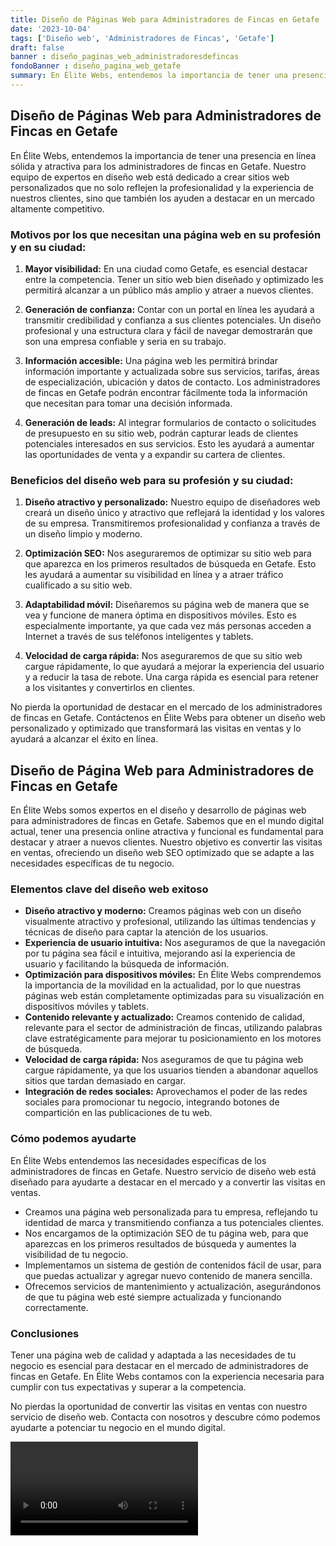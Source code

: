 ```yaml
---
title: Diseño de Páginas Web para Administradores de Fincas en Getafe
date: '2023-10-04'
tags: ['Diseño web', 'Administradores de Fincas', 'Getafe']
draft: false
banner : diseño_paginas_web_administradoresdefincas
fondoBanner : diseño_pagina_web_getafe
summary: En Élite Webs, entendemos la importancia de tener una presencia en línea sólida y atractiva para los administradores de fincas en Getafe. Nuestro equipo de expertos en diseño web está dedicado a crear sitios web personalizados que no solo reflejen la profesionalidad y la experiencia de nuestros clientes, sino que también los ayuden a destacar en un mercado altamente competitivo. 
---
```


## Diseño de Páginas Web para Administradores de Fincas en Getafe

En Élite Webs, entendemos la importancia de tener una presencia en línea sólida y atractiva para los administradores de fincas en Getafe. Nuestro equipo de expertos en diseño web está dedicado a crear sitios web personalizados que no solo reflejen la profesionalidad y la experiencia de nuestros clientes, sino que también los ayuden a destacar en un mercado altamente competitivo. 

### Motivos por los que necesitan una página web en su profesión y en su ciudad:

1. **Mayor visibilidad:** En una ciudad como Getafe, es esencial destacar entre la competencia. Tener un sitio web bien diseñado y optimizado les permitirá alcanzar a un público más amplio y atraer a nuevos clientes.

2. **Generación de confianza:** Contar con un portal en línea les ayudará a transmitir credibilidad y confianza a sus clientes potenciales. Un diseño profesional y una estructura clara y fácil de navegar demostrarán que son una empresa confiable y seria en su trabajo.

3. **Información accesible:** Una página web les permitirá brindar información importante y actualizada sobre sus servicios, tarifas, áreas de especialización, ubicación y datos de contacto. Los administradores de fincas en Getafe podrán encontrar fácilmente toda la información que necesitan para tomar una decisión informada.

4. **Generación de leads:** Al integrar formularios de contacto o solicitudes de presupuesto en su sitio web, podrán capturar leads de clientes potenciales interesados en sus servicios. Esto les ayudará a aumentar las oportunidades de venta y a expandir su cartera de clientes.

### Beneficios del diseño web para su profesión y su ciudad:

1. **Diseño atractivo y personalizado:** Nuestro equipo de diseñadores web creará un diseño único y atractivo que reflejará la identidad y los valores de su empresa. Transmitiremos profesionalidad y confianza a través de un diseño limpio y moderno.

2. **Optimización SEO:** Nos aseguraremos de optimizar su sitio web para que aparezca en los primeros resultados de búsqueda en Getafe. Esto les ayudará a aumentar su visibilidad en línea y a atraer tráfico cualificado a su sitio web.

3. **Adaptabilidad móvil:** Diseñaremos su página web de manera que se vea y funcione de manera óptima en dispositivos móviles. Esto es especialmente importante, ya que cada vez más personas acceden a Internet a través de sus teléfonos inteligentes y tablets.

4. **Velocidad de carga rápida:** Nos aseguraremos de que su sitio web cargue rápidamente, lo que ayudará a mejorar la experiencia del usuario y a reducir la tasa de rebote. Una carga rápida es esencial para retener a los visitantes y convertirlos en clientes.

No pierda la oportunidad de destacar en el mercado de los administradores de fincas en Getafe. Contáctenos en Élite Webs para obtener un diseño web personalizado y optimizado que transformará las visitas en ventas y lo ayudará a alcanzar el éxito en línea.

<GifSeo />

<Cta />

## Diseño de Página Web para Administradores de Fincas en Getafe

En Élite Webs somos expertos en el diseño y desarrollo de páginas web para administradores de fincas en Getafe. Sabemos que en el mundo digital actual, tener una presencia online atractiva y funcional es fundamental para destacar y atraer a nuevos clientes. Nuestro objetivo es convertir las visitas en ventas, ofreciendo un diseño web SEO optimizado que se adapte a las necesidades específicas de tu negocio.

### Elementos clave del diseño web exitoso

- **Diseño atractivo y moderno:** Creamos páginas web con un diseño visualmente atractivo y profesional, utilizando las últimas tendencias y técnicas de diseño para captar la atención de los usuarios.
- **Experiencia de usuario intuitiva:** Nos aseguramos de que la navegación por tu página sea fácil e intuitiva, mejorando así la experiencia de usuario y facilitando la búsqueda de información.
- **Optimización para dispositivos móviles:** En Élite Webs comprendemos la importancia de la movilidad en la actualidad, por lo que nuestras páginas web están completamente optimizadas para su visualización en dispositivos móviles y tablets.
- **Contenido relevante y actualizado:** Creamos contenido de calidad, relevante para el sector de administración de fincas, utilizando palabras clave estratégicamente para mejorar tu posicionamiento en los motores de búsqueda.
- **Velocidad de carga rápida:** Nos aseguramos de que tu página web cargue rápidamente, ya que los usuarios tienden a abandonar aquellos sitios que tardan demasiado en cargar.
- **Integración de redes sociales:** Aprovechamos el poder de las redes sociales para promocionar tu negocio, integrando botones de compartición en las publicaciones de tu web.

### Cómo podemos ayudarte

En Élite Webs entendemos las necesidades específicas de los administradores de fincas en Getafe. Nuestro servicio de diseño web está diseñado para ayudarte a destacar en el mercado y a convertir las visitas en ventas.

- Creamos una página web personalizada para tu empresa, reflejando tu identidad de marca y transmitiendo confianza a tus potenciales clientes.
- Nos encargamos de la optimización SEO de tu página web, para que aparezcas en los primeros resultados de búsqueda y aumentes la visibilidad de tu negocio.
- Implementamos un sistema de gestión de contenidos fácil de usar, para que puedas actualizar y agregar nuevo contenido de manera sencilla.
- Ofrecemos servicios de mantenimiento y actualización, asegurándonos de que tu página web esté siempre actualizada y funcionando correctamente.

### Conclusiones

Tener una página web de calidad y adaptada a las necesidades de tu negocio es esencial para destacar en el mercado de administradores de fincas en Getafe. En Élite Webs contamos con la experiencia necesaria para cumplir con tus expectativas y superar a la competencia.

No pierdas la oportunidad de convertir las visitas en ventas con nuestro servicio de diseño web. Contacta con nosotros y descubre cómo podemos ayudarte a potenciar tu negocio en el mundo digital.

<Video />

<CtaBot job='Administradores de Fincas' city='Getafe'/>

<Gmaps query='Getafe+españa+maps' />